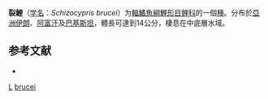 {{Speciesbox
| taxon = Schizocypris brucei
| status = NE
| status_system = IUCN3.1
| binomial_authority = {{le|查爾斯·塔特·里根|Charles Tate Regan|Regan}}, 1914
}}

'''裂鯉'''（[[学名|学名]]：''Schizocypris brucei''）为[[輻鰭魚綱|輻鰭魚綱]][[鯉形目|鯉形目]][[鲤科|鲤科]]的一個[[種|種]]。分布於[[亞洲|亞洲]][[伊朗|伊朗]]、[[阿富汗|阿富汗]]及[[巴基斯坦|巴基斯坦]]，體長可達到14公分，棲息在中底層水域。

== 参考文献 ==
{{refbegin}}
*{{FishBase_species|genus=Schizocypris|species=brucei|year=2011|month=12}}
{{refend}}

{{taxonbar}}
[[Category:_1914年描述的鱼类|L]]
[[Category:裂鯉屬|brucei]]


{{鯉形目小作品}}